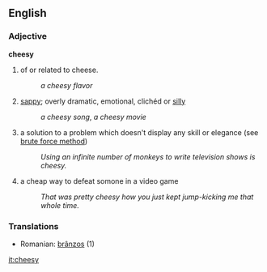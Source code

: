 ==English==

=== Adjective ===

'''cheesy'''
# of or related to cheese.
#: ''a cheesy flavor''
# [[sappy]]; overly dramatic, emotional, clichéd or [[silly]]
#: ''a cheesy song'', ''a cheesy movie''
# a solution to a problem which doesn't display any skill or elegance (see [[wikipedia:brute force method|brute force method]])
#: ''Using an infinite number of monkeys to write television shows is cheesy.''
# a cheap way to defeat somone in a video game
#: ''That was pretty cheesy how you just kept jump-kicking me that whole time.''

=== Translations ===
*Romanian: [[brânzos]] (1)

[[it:cheesy]]